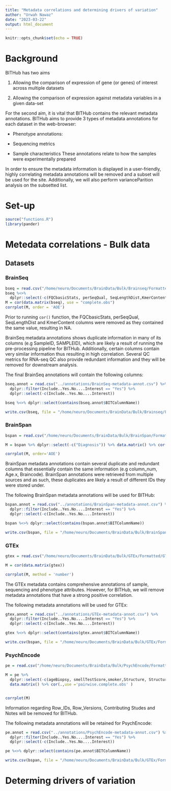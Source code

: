 ```yaml
---
title: "Metadata correlations and determining drivers of variation"
author: "Urwah Nawaz"
date: "2023-03-22"
output: html_document
---
```


```r
knitr::opts_chunk$set(echo = TRUE)
```

# Background 

BITHub has two aims 

1) Allowing the comparison of expression of gene (or genes) of interest across multiple datasets 

2) Allowing the comparison of expression against metadata variables in a given data-set

For the second aim, it is vital that BITHub contains the relevant metadata annotations.
BITHub aims to provide 3 types of metadata annotations for each dataset in the web-browser: 

* Phenotype annotations: 


* Sequencing metrics 

* Sample characteristics 
These annotations relate to how the samples were experimentally prepared

In order to ensure the metadata information is displayed in a user-friendly, highly correlating metadata annotations will be removed and a subset will be used for the site. Additionally, we will also perform varianceParition analysis on the subsetted list. 



# Set-up 

```r
source("functions.R")
library(pander)
```


# Metedata correlations - Bulk data

## Datasets

### BrainSeq 


```r
bseq = read.csv("/home/neuro/Documents/BrainData/Bulk/Brainseq/Formatted/BrainSeq-metadata.csv", header = TRUE, row.names = 1)
bseq %<>% 
  dplyr::select(-c(FQCbasicStats, perSeqQual, SeqLengthDist,KmerContent))
M = cor(data.matrix(bseq), use = "complete.obs")
corrplot(M, order = 'AOE')


```

Prior to running `cor()` function, the FQCbasicStats, perSeqQual, SeqLengthDist and KmerContent columns were removed as they contained the same value, resulting in NA. 

BrainSeq metadata annotations shows duplicate information in many of its columns (e.g SampleID, SAMPLEID), which are likely a result of running the pre-processing pipeline for BITHub. Additionally, certain columns contain very similar information thus resulting in high correlation. Several QC metrics for RNA-seq QC also provide redundant information and they will be removed for downstream analysis. 

The final BrainSeq annotations will contain the following columns: 

```r
bseq.annot = read.csv("../annotations/BrainSeq-metadata-annot.csv") %>%
  dplyr::filter(Include..Yes.No....Interest == "Yes") %>% 
  dplyr::select(-c(Include..Yes.No....Interest))

bseq %<>% dplyr::select(contains(bseq.annot$BITColumnName))

write.csv(bseq, file = "/home/neuro/Documents/BrainData/Bulk/Brainseq/Formatted/BrainSeq-metadata-subset.csv")
```

### BrainSpan

```r
bspan = read.csv("/home/neuro/Documents/BrainData/Bulk/BrainSpan/Formatted/BrainSpan-metadata.csv", header = TRUE, row.names = 1)

M = bspan %>% dplyr::select(-c("Diagnosis")) %>% data.matrix() %>% cor(.,use = "complete.obs")

corrplot(M, order='AOE')
```

BrainSpan metadata annotations contain several duplicate and redundant columns that essentially contain the same information (e.g column_num, Age.x, Braincode). BrainSpan annotations were retrieved from multiple sources and as such, these duplicates are likely a result of different IDs they were stored under. 

The following BrainSpan metadata annotations will be used for BITHub: 

```r
bspan.annot = read.csv("../annotations/BrainSpan-metadata-annot.csv") %>%
  dplyr::filter(Include..Yes.No....Interest == "Yes") %>% 
  dplyr::select(-c(Include..Yes.No....Interest))

bspan %<>% dplyr::select(contains(bspan.annot$BITColumnName))

write.csv(bspan, file = "/home/neuro/Documents/BrainData/Bulk/BrainSpan/Formatted/BrainSpan-metadata-subset.csv")
```



### GTEx

```r
gtex = read.csv("/home/neuro/Documents/BrainData/Bulk/GTEx/Formatted/GTEx-metadata.csv", header = TRUE, row.names = 1)

M = cor(data.matrix(gtex))

corrplot(M, method = 'number')

```


The GTEx metadata contains comprehensive annotations of sample, sequencing and phenotype attributes. However, for BITHub, we will remove metadata annotations that have a strong positive correlation. 

The following metadata annotations will be used for GTEx: 


```r

gtex.annot = read.csv("../annotations/GTEx-metadata-annot.csv") %>%
  dplyr::filter(Include..Yes.No....Interest == "Yes") %>% 
  dplyr::select(-c(Include..Yes.No....Interest))

gtex %<>% dplyr::select(contains(gtex.annot$BITColumnName))

write.csv(bspan, file = "/home/neuro/Documents/BrainData/Bulk/GTEx/Formatted/GTEx-metadata-subset.csv")


```


### PsychEncode 

```r
pe = read.csv("/home/neuro/Documents/BrainData/Bulk/PsychEncode/Formatted/PsychEncode-metadata.csv", header = TRUE, row.names = 1)

M = pe %>% 
  dplyr::select(-c(ageBiopsy, smellTestScore,smoker,Structure, StructureAcronym, Regions, Capstone_4, Adult.In7)) %>%
  data.matrix() %>% cor(.,use ='pairwise.complete.obs' )


corrplot(M)
```
Information regarding Row_IDs, Row_Versions, Contributing Studes and Notes will be removed for BITHub. 

The following metadata annotations will be retained for PsychEncode:


```r
pe.annot = read.csv("../annotations/PsychEncode-metadata-annot.csv") %>%
  dplyr::filter(Include..Yes.No....Interest == "Yes") %>% 
  dplyr::select(-c(Include..Yes.No....Interest))

pe %<>% dplyr::select(contains(pe.annot$BITColumnName))

write.csv(bspan, file = "/home/neuro/Documents/BrainData/Bulk/GTEx/Formatted/GTEx-metadata-subset.csv")
```

# Determing drivers of variation 



